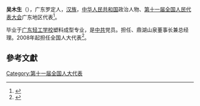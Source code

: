 '''吴木生'''（{{bd|1957年||}}），广东罗定人，[[汉族|汉族]]，[[中华人民共和国|中华人民共和国]]政治人物、[[第十一届全国人民代表大会|第十一届全国人民代表大会]]广东地区代表<ref>{{cite web|author=新华网|title=第十一届全国人大代表|url=http://news.xinhuanet.com/ziliao/2008-03/03/content_7708230.htm?node=36628|publisher=新华网|accessdate=2014-01-07|archive-date=2014-01-10|archive-url=https://web.archive.org/web/20140110211415/http://news.xinhuanet.com/ziliao/2008-03/03/content_7708230.htm?node=36628|dead-url=no}}</ref>。

毕业于[[广东轻工学校|广东轻工学校]]塑料成型专业，是[[中共|中共]]党员。担任、鼎湖山泉董事长兼总经理。2008年起担任全国人大代表<ref>{{cite news|title=全国人大代表信息-吴木生|url=http://210.82.31.1:8084/delegate/viewDelegate.action?dbid=111845|accessdate=2013-04-05|newspaper=全国人大网|archive-url=https://web.archive.org/web/20140522075704/http://www.npc.gov.cn/delegate/viewDelegate.action?dbid=111845|archive-date=2014-05-22|dead-url=yes}}</ref>。

==參考文獻==
{{reflist}}
[[Category:第十一届全国人大代表|Category:第十一届全国人大代表]]